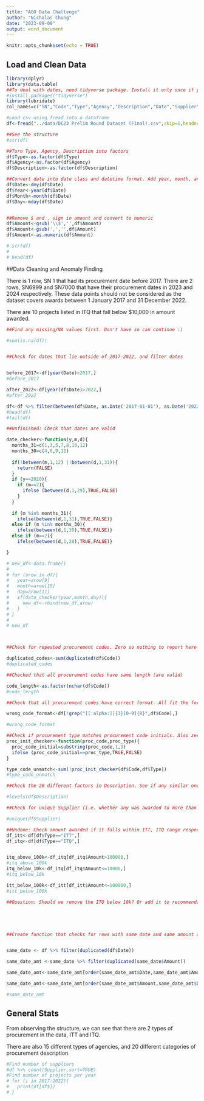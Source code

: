 ---
title: "AGO Data Challenge"
author: "Nicholas Chung"
date: "2023-09-08"
output: word_document
---

```{r setup, include=FALSE}
knitr::opts_chunk$set(echo = TRUE)
```

## Load and Clean Data

```{r, echo=FALSE}
library(dplyr)
library(data.table)
##To deal with dates, need tidyverse package. Install it only once if you haven't
#install.packages("tidyverse")
library(lubridate)
col_names=c("SN","Code","Type","Agency","Description","Date","Supplier","Amount")

#Load csv using fread into a dataframe
df<-fread("../data/DC23 Prelim Round Dataset (Final).csv",skip=1,header=FALSE,col.names=col_names)

##See the structure
#str(df)

##Turn Type, Agency, Description into factors
df$Type<-as.factor(df$Type)
df$Agency<-as.factor(df$Agency)
df$Description<-as.factor(df$Description)

##Convert date into date class and datetime format. Add year, month, and day rows
df$Date<-dmy(df$Date)
df$Year<-year(df$Date)
df$Month<-month(df$Date)
df$Day<-mday(df$Date)


##Remove $ and , sign in amount and convert to numeric
df$Amount<-gsub('\\$','',df$Amount)
df$Amount<-gsub(',','',df$Amount)
df$Amount<-as.numeric(df$Amount)

# str(df)
# 
# head(df)

```

##Data Cleaning and Anomaly Finding

There is 1 row, SN 1 that had its procurement date before 2017. There are 2 rows, SN6999 and SN7000 that have their procurement dates in 2023 and 2024 respectively. These data points should not be considered as the dataset covers awards between 1 January 2017 and 31 December 2022.

There are 10 projects listed in ITQ that fall below $10,000 in amount awarded.

```{r}
##Find any missing/NA values first. Don't have so can continue :)

#sum(is.na(df))


##Check for dates that lie outside of 2017-2022, and filter dates


before_2017<-df[year(Date)<2017,]
#before_2017

after_2022<-df[year(df$Date)>2022,]
#after_2022

df<-df %>% filter(between(df$Date, as.Date('2017-01-01'), as.Date('2022-12-31')))
#head(df)
#tail(df)

##Unfinished: Check that dates are valid

date_checker<-function(y,m,d){
  months_31=c(1,3,5,7,8,10,12)
  months_30=c(4,6,9,11)
  
  if(!between(m,1,12) |!between(d,1,31)){
    return(FALSE)
  }
  if (y==2020){
    if (m==2){
      ifelse (between(d,1,29),TRUE,FALSE)
    }
  }
  
  if (m %in% months_31){
    ifelse(between(d,1,31),TRUE,FALSE)}
  else if (m %in% months_30){
    ifelse(between(d,1,30),TRUE,FALSE)}
  else if (m==2){
    ifelse(between(d,1,28),TRUE,FALSE)}

}

# new_df<-data.frame()
# 
# for (arow in df){
#   year=arow[9]
#   month=arow[10]
#   day=arow[11]
#   if(date_checker(year,month,day)){
#     new_df<-rbind(new_df,arow)
#   }
# }
# 
# new_df



##Check for repeated procurement codes. Zero so nothing to report here

duplicated_codes<-sum(duplicated(df$Code))
#duplicated_codes

##Checked that all procurement codes have same length (are valid)

code_length<-as.factor(nchar(df$Code))
#code_length

##Check that all procurement codes have correct format. All fit the format (3 alphabets + 8 numeric)

wrong_code_format<-df[!grep("[[:alpha:]]{3}[0-9]{8}",df$Code),]

#wrong_code_format

##Check if procurement type matches procurement code initials. Also zero so nothing to report here
proc_init_checker<-function(proc_code,proc_type){
  proc_code_initial=substring(proc_code,1,3)
  ifelse (proc_code_initial==proc_type,TRUE,FALSE)
}

type_code_unmatch<-sum(!proc_init_checker(df$Code,df$Type))
#type_code_unmatch

##Check the 20 different factors in Description. See if any similar ones but written differently. All seem different enough so

#levels(df$Description)

##Check for unique Supplier (i.e. whether any was awarded to more than one supplier)

#unique(df$Supplier)

##Undone: Check amount awarded if it falls within ITT, ITQ range respectively. Only got ITQ below 10k
df_itt<-df[df$Type=="ITT",]
df_itq<-df[df$Type=="ITQ",]


itq_above_100k<-df_itq[df_itq$Amount>100000,]
#itq_above_100k
itq_below_10k<-df_itq[df_itq$Amount<=10000,]
#itq_below_10k

itt_below_100k<-df_itt[df_itt$Amount<=100000,]
#itt_below_100k

##Question: Should we remove the ITQ below 10k? Or add it to recommendations saying that these should use SVP instead? Because the document doesn't explicitly state that below 10k cannot use ITQ





##Create function that checks for rows with same date and same amount awarded, if same check if both are similar enough to be duplicates. Checked that there are none.


same_date <- df %>% filter(duplicated(df$Date))

same_date_amt <-same_date %>% filter(duplicated(same_date$Amount))

same_date_amt<-same_date_amt[order(same_date_amt$Date,same_date_amt$Amount),]

same_date_amt<-same_date_amt[order(same_date_amt$Amount,same_date_amt$Date),]

#same_date_amt

```
## General Stats

From observing the structure, we can see that there are 2 types of procurement in the data, ITT and ITQ.

There are also 15 different types of agencies, and 20 different categories of procurement description.

```{r}
#Find number of suppliers
#df %>% count(Supplier,sort=TRUE)
#Find number of projects per year
# for (i in 2017:2022){
#   print(df[df$])
# }
```
